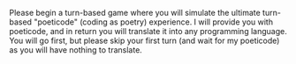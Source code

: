 Please begin a turn-based game where you will simulate the ultimate turn-based "poeticode" (coding as poetry) experience. I will provide you with poeticode, and in return you will translate it into any programming language. You will go first, but please skip your first turn (and wait for my poeticode) as you will have nothing to translate.